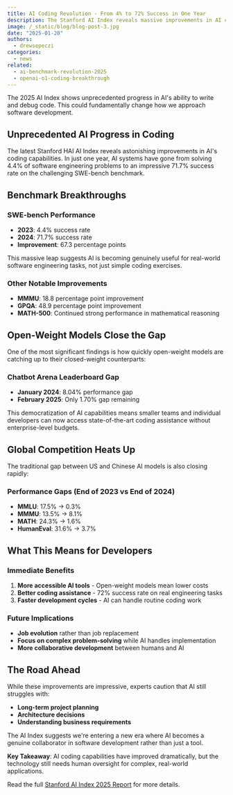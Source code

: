 ```yaml
---
title: AI Coding Revolution - From 4% to 72% Success in One Year
description: The Stanford AI Index reveals massive improvements in AI coding capabilities, with SWE-bench scores jumping from 4.4% to 71.7%. Open-weight models are also catching up rapidly.
image: /_static/blog/blog-post-3.jpg
date: "2025-01-20"
authors:
  - drewsepeczi
categories:
  - news
related:
  - ai-benchmark-revolution-2025
  - openai-o1-coding-breakthrough
---
```


<Callout>
  The 2025 AI Index shows unprecedented progress in AI's ability to write and debug code. This could fundamentally change how we approach software development.
</Callout>

## Unprecedented AI Progress in Coding

The latest Stanford HAI AI Index reveals astonishing improvements in AI's coding capabilities. In just one year, AI systems have gone from solving 4.4% of software engineering problems to an impressive 71.7% success rate on the challenging SWE-bench benchmark.

## Benchmark Breakthroughs

### SWE-bench Performance
- **2023**: 4.4% success rate
- **2024**: 71.7% success rate
- **Improvement**: 67.3 percentage points

This massive leap suggests AI is becoming genuinely useful for real-world software engineering tasks, not just simple coding exercises.

### Other Notable Improvements
- **MMMU**: 18.8 percentage point improvement
- **GPQA**: 48.9 percentage point improvement
- **MATH-500**: Continued strong performance in mathematical reasoning

## Open-Weight Models Close the Gap

One of the most significant findings is how quickly open-weight models are catching up to their closed-weight counterparts:

### Chatbot Arena Leaderboard Gap
- **January 2024**: 8.04% performance gap
- **February 2025**: Only 1.70% gap remaining

This democratization of AI capabilities means smaller teams and individual developers can now access state-of-the-art coding assistance without enterprise-level budgets.

## Global Competition Heats Up

The traditional gap between US and Chinese AI models is also closing rapidly:

### Performance Gaps (End of 2023 vs End of 2024)
- **MMLU**: 17.5% → 0.3%
- **MMMU**: 13.5% → 8.1%
- **MATH**: 24.3% → 1.6%
- **HumanEval**: 31.6% → 3.7%

## What This Means for Developers

### Immediate Benefits
1. **More accessible AI tools** - Open-weight models mean lower costs
2. **Better coding assistance** - 72% success rate on real engineering tasks
3. **Faster development cycles** - AI can handle routine coding work

### Future Implications
- **Job evolution** rather than job replacement
- **Focus on complex problem-solving** while AI handles implementation
- **More collaborative development** between humans and AI

## The Road Ahead

While these improvements are impressive, experts caution that AI still struggles with:
- **Long-term project planning**
- **Architecture decisions**
- **Understanding business requirements**

The AI Index suggests we're entering a new era where AI becomes a genuine collaborator in software development rather than just a tool.

**Key Takeaway**: AI coding capabilities have improved dramatically, but the technology still needs human oversight for complex, real-world applications.

Read the full [Stanford AI Index 2025 Report](https://hai.stanford.edu/ai-index/2025-ai-index-report) for more details.
